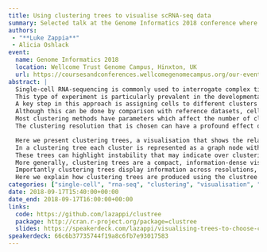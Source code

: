 ```yaml
---
title: Using clustering trees to visualise scRNA-seq data
summary: Selected talk at the Genome Informatics 2018 conference where I described how clustering trees can be used with scRNA-seq data
authors:
 - "**Luke Zappia**"
 - Alicia Oshlack
event:
  name: Genome Informatics 2018
  location: Wellcome Trust Genome Campus, Hinxton, UK
  url: https://coursesandconferences.wellcomegenomecampus.org/our-events/genome-informatics-2018/
abstract: |
  Single-cell RNA-sequencing is commonly used to interrogate complex tissues in order to identify and compare the cell types present.
  This type of experiment is particularly prevalent in the developmental setting.
  A key step in this approach is assigning cells to different clusters that are assumed to be distinct cell types.
  Although this can be done by comparison with reference datasets, cells are more routinely grouped using unsupervised clustering and we have catalogued more than 60 currently available scRNA-seq clustering methods.
  Most clustering methods have parameters which affect the number of clusters produced, either by specifying an exact number, a parameter which controls the clustering resolution or indirectly through other parameters.
  The clustering resolution that is chosen can have a profound effect on further analysis but it is unclear how to make this choice. Existing clustering metrics often score only single clusters or resolutions, or require datasets to be perturbed and clustered multiple times which can be infeasible for large datasets.

  Here we present clustering trees, a visualisation that shows the relationship between clusters as the clustering resolution increases.
  In a clustering tree each cluster is represented as a graph node with edges representing the overlap in samples between clusters at different resolutions.
  These trees can highlight instability that may indicate over clustering and help choose which resolution to use, particularly when combined with existing domain knowledge such as the expression of marker genes.
  More generally, clustering trees are a compact, information-dense visualisation that can serve as an alternative to plotting cells in reduced dimensions such as t-SNE.
  Importantly clustering trees display information across resolutions, in contrast to more common visualisation which only show results of a single clustering.
  Here we explain how clustering trees are produced using the clustree R package (http://cran.r-project.org/package=clustree) and illustrate how they can be used with an example of scRNA-seq data from kidney organoids.
categories: ["single-cell", "rna-seq", "clustering", "visualisation", "software", "clustree", "R", "CRAN"]
date: 2018-09-17T15:40:00+00:00
date_end: 2018-09-17T16:00:00+00:00
links:
  code: https://github.com/lazappi/clustree
  package: http://cran.r-project.org/package=clustree
  slides: https://speakerdeck.com/lazappi/visualising-trees-to-choose-clusters-for-scrna-seq-data
speakerdeck: 66c6b37735744f19a8c6fb7e93017583
---
```

